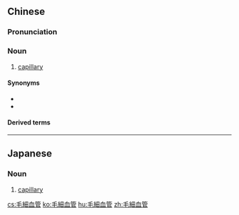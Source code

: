 {{also|毛细血管}}
==Chinese==
{{zh-forms|s=毛细血管|type=22}}

===Pronunciation===
{{zh-pron
|m=máoxì 血guǎn
|c=mou4 sai3 hyut3 gun2
|cat=n
}}

===Noun===
{{zh-noun}}

# [[capillary]]

====Synonyms====
* {{zh-l|毛細管}}
* {{zh-l|微血管}}

====Derived terms====
{{zh-der|毛細血管再充盈}}

----

==Japanese==
{{ja-kanjitab|もう|さい|けつ|k3=けっ|かん|yomi=on}}

===Noun===
{{ja-noun|もうさいけっかん}}

# [[capillary]]

[[cs:毛細血管]]
[[ko:毛細血管]]
[[hu:毛細血管]]
[[zh:毛細血管]]